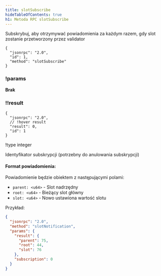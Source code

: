 ```yaml
---
title: slotSubscribe
hideTableOfContents: true
h1: Metoda RPC slotSubscribe
---
```


Subskrybuj, aby otrzymywać powiadomienia za każdym razem, gdy slot zostanie
przetworzony przez validator

<APIMethod>

```jsonc !!request
{
  "jsonrpc": "2.0",
  "id": 1,
  "method": "slotSubscribe"
}
```

### !params

**Brak**

### !!result

```jsonc !response
{
  "jsonrpc": "2.0",
  // !hover result
  "result": 0,
  "id": 1
}
```

!type integer

Identyfikator subskrypcji (potrzebny do anulowania subskrypcji)

</APIMethod>

#### Format powiadomienia:

Powiadomienie będzie obiektem z następującymi polami:

- `parent: <u64>` - Slot nadrzędny
- `root: <u64>` - Bieżący slot główny
- `slot: <u64>` - Nowo ustawiona wartość slotu

Przykład:

```json
{
  "jsonrpc": "2.0",
  "method": "slotNotification",
  "params": {
    "result": {
      "parent": 75,
      "root": 44,
      "slot": 76
    },
    "subscription": 0
  }
}
```
